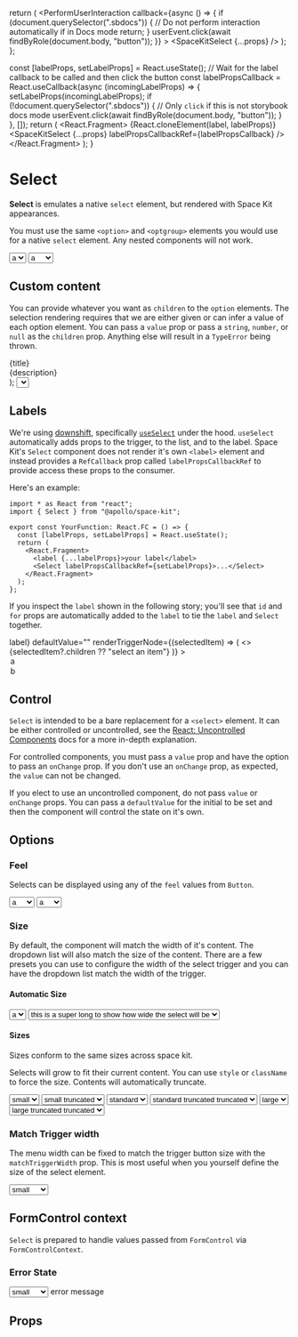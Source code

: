 
<Meta title="Form/Select" component={SpaceKitSelect} />

  return (
    <PerformUserInteraction
      callback={async () => {
        if (document.querySelector(".sbdocs")) {
          // Do not perform interaction automatically if in Docs mode
          return;
        }
        userEvent.click(await findByRole(document.body, "button"));
      }}
    >
      <SpaceKitSelect {...props} />
    </PerformUserInteraction>
  );
};

  const [labelProps, setLabelProps] = React.useState();
  // Wait for the label callback to be called and then click the button
  const labelPropsCallback = React.useCallback(async (incomingLabelProps) => {
    setLabelProps(incomingLabelProps);
    if (!document.querySelector(".sbdocs")) {
      // Only `click` if this is not storybook docs mode
      userEvent.click(await findByRole(document.body, "button"));
    }
  }, []);
  return (
    <React.Fragment>
      {React.cloneElement(label, labelProps)}
      <SpaceKitSelect {...props} labelPropsCallbackRef={labelPropsCallback} />
    </React.Fragment>
  );
}

# Select

**Select** is emulates a native `select` element, but rendered with Space Kit appearances.

You must use the same `<option>` and `<optgroup>` elements you would use for a native `select` element. Any nested components will not work.

<Canvas>
  <Story name="basic options">
    <Select
      aria-labelledby="basic-options-label"
      defaultValue=""
      renderTriggerNode={(selectedItem) => (
        <>{selectedItem?.children ?? "select an item"}</>
      )}
    >
      <option value="value a">a</option>
      <option value="value b">b</option>
    </Select>
  </Story>
  <Story name="basic optgroup">
    <Select
      renderTriggerNode={(selectedItem) => (
        <>{selectedItem?.children ?? "select an item"}</>
      )}
    >
      <optgroup label="Group of options">
        <option value="value a">a</option>
        <option value="value b">b</option>
      </optgroup>
      <optgroup label="Second of options">
        <option value="value c">c</option>
        <option value="value d">d</option>
      </optgroup>
    </Select>
  </Story>
  <Story name="disabled">
    <Select
      disabled
      renderTriggerNode={(selectedItem) => (
        <>{selectedItem?.children ?? "select an item"}</>
      )}
    >
      <option value="value a">a</option>
      <option value="value b">b</option>
    </Select>
  </Story>
</Canvas>

## Custom content

You can provide whatever you want as `children` to the `option` elements. The selection rendering requires that we are either given or can infer a value of each option element. You can pass a `value` prop or pass a `string`, `number`, or `null` as the `children` prop. Anything else will result in a `TypeError` being thrown.

  <div style={{ whiteSpace: "normal", overflow: "auto" }}>
    <div style={{ ...base.base, fontWeight: "semibold" }}>{title}</div>
    <div style={{ opacity: 0.75 }}>{description}</div>
  </div>
);

<Canvas>
  <Story name="rich option children">
    <Select
      defaultValue=""
      listFeel="borderless"
      renderTriggerNode={(selectedItem) => (
        <>{selectedItem?.value ?? "select an item"}</>
      )}
    >
      <option value="Consumer" style={{ height: "auto" }}>
        <RichOption
          title="Consumer"
          description="Limited read-only user. Can use the Explorer, Schema Reference, and Changelog, but cannot see any graph metrics."
        />
      </option>
      <option value="Observer" style={{ height: "auto" }}>
        <RichOption
          title="Observer"
          description="Read-only user. Can view schemas and metrics on all graphs in the organization."
        />
      </option>
      <option value="Contributor" style={{ height: "auto" }}>
        <RichOption
          title="Contributor"
          description="Can view all graph data and push new schema versions to graphs in the org, but cannot manage graph configurations."
        />
      </option>
      <option value="Graph Admin" style={{ height: "auto" }}>
        <RichOption
          title="Graph Admin"
          description="Can view and manage configuration for every graph in the organization, but cannot manage members and billing."
        />
      </option>
    </Select>
  </Story>
</Canvas>

## Labels

We're using [downshift](https://www.downshift-js.com/), specifically [`useSelect`](https://www.downshift-js.com/use-select) under the hood. `useSelect` automatically adds props to the trigger, to the list, and to the label. Space Kit's `Select` component does not render it's own `<label>` element and instead provides a `RefCallback` prop called `labelPropsCallbackRef` to provide access these props to the consumer.

Here's an example:

```tsx
import * as React from "react";
import { Select } from "@apollo/space-kit";

export const YourFunction: React.FC = () => {
  const [labelProps, setLabelProps] = React.useState();
  return (
    <React.Fragment>
      <label {...labelProps}>your label</label>
      <Select labelPropsCallbackRef={setLabelProps}>...</Select>
    </React.Fragment>
  );
};
```

If you inspect the `label` shown in the following story; you'll see that `id` and `for` props are automatically added to the `label` to tie the `label` and `Select` together.

<Canvas>
  <Story name="basic options with label">
    <SelectWithLabel
      label={<label>label</label>}
      defaultValue=""
      renderTriggerNode={(selectedItem) => (
        <>{selectedItem?.children ?? "select an item"}</>
      )}
    >
      <option value="value a">a</option>
      <option value="value b">b</option>
    </SelectWithLabel>
  </Story>
</Canvas>

## Control

`Select` is intended to be a bare replacement for a `<select>` element. It can be either controlled or uncontrolled, see the [React: Uncontrolled Components](https://reactjs.org/docs/uncontrolled-components.html) docs for a more in-depth explanation.

For controlled components, you must pass a `value` prop and have the option to pass an `onChange` prop. If you don't use an `onChange` prop, as expected, the `value` can not be changed.

If you elect to use an uncontrolled component, do not pass `value` or `onChange` props. You can pass a `defaultValue` for the initial to be set and then the component will control the state on it's own.

## Options

### Feel

Selects can be displayed using any of the `feel` values from `Button`.

<Canvas>
  <Story name="feel raised">
    <Select
      feel="raised"
      defaultValue=""
      renderTriggerNode={(selectedItem) => (
        <>{selectedItem?.children ?? "select an item"}</>
      )}
    >
      <option>a</option>
      <optgroup label="header 1">
        <option>b</option>
      </optgroup>
    </Select>
  </Story>
  <Story name="feel flat">
    <Select
      feel="flat"
      defaultValue=""
      renderTriggerNode={(selectedItem) => (
        <>{selectedItem?.children ?? "select an item"}</>
      )}
    >
      <option>a</option>
      <optgroup label="header 1">
        <option>b</option>
      </optgroup>
    </Select>
  </Story>
</Canvas>

### Size

By default, the component will match the width of it's content. The dropdown list will also match the size of the content. There are a few presets you can use to configure the width of the select trigger and you can have the dropdown list match the width of the trigger.

#### Automatic Size

<Canvas>
  <Story name="Automatic Size, Narrow">
    <Select defaultValue="a">
      <option>a</option>
    </Select>
  </Story>
  <Story name="Automatic Size, Wide">
    <Select defaultValue="this is a super long to show how wide the select will be">
      <option>this is a super long to show how wide the select will be</option>
    </Select>
  </Story>
</Canvas>

#### Sizes

Sizes conform to the same sizes across space kit.

Selects will grow to fit their current content. You can use `style` or `className` to force the size. Contents will automatically truncate.

<Canvas>
  <Story name="Small, Not Truncated">
    <Select size="small" defaultValue="small">
      <option>small</option>
    </Select>
  </Story>
  <Story name="Small, Truncated">
    <Select size="small" defaultValue="small truncated" style={{ width: 100 }}>
      <option>small truncated</option>
    </Select>
  </Story>
  <Story name="Standard, Not Truncated">
    <Select size="standard" defaultValue="standard">
      <option>standard</option>
    </Select>
  </Story>
  <Story name="Standard, Truncated">
    <Select
      size="standard"
      defaultValue="standard truncated truncated"
      style={{ width: 150 }}
    >
      <option>standard truncated truncated</option>
    </Select>
  </Story>
  <Story name="Large, Not Truncated">
    <Select size="large" defaultValue="large">
      <option>large</option>
    </Select>
  </Story>
  <Story name="Large, Truncated">
    <Select
      size="large"
      defaultValue="large truncated truncated"
      style={{ width: 200 }}
    >
      <option>large truncated truncated</option>
    </Select>
  </Story>
</Canvas>

### Match Trigger width

The menu width can be fixed to match the trigger button size with the `matchTriggerWidth` prop. This is most useful when you yourself define the size of the select element.

<Canvas>
  <Story name="Match Trigger Prop">
    <Select defaultValue="small" matchTriggerWidth style={{ width: 150 }}>
      <option>small</option>
      <option>medium</option>
      <option>large</option>
    </Select>
  </Story>
</Canvas>

## FormControl context

`Select` is prepared to handle values passed from `FormControl` via `FormControlContext`.

### Error State

<Canvas>
  <Story name="FormControlContext, error state">
    <FormControl value={{ error: "error" }}>
      <Select defaultValue="small" style={{ width: 150 }}>
        <option>small</option>
        <option>medium</option>
        <option>large</option>
      </Select>
      <FormErrorMessage>error message</FormErrorMessage>
    </FormControl>
  </Story>
</Canvas>

## Props

<ArgsTable of={SpaceKitSelect} />
